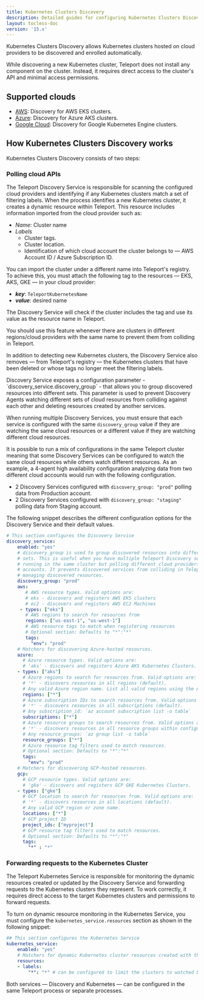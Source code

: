 ```yaml
---
title: Kubernetes Clusters Discovery
description: Detailed guides for configuring Kubernetes Clusters Discovery.
layout: tocless-doc
version: '15.x'
---
```


Kubernetes Clusters Discovery allows Kubernetes clusters
hosted on cloud providers to be discovered and enrolled automatically.

While discovering a new Kubernetes cluster, Teleport does not install any component
on the cluster. Instead, it requires direct access to the cluster's API and
minimal access permissions.

## Supported clouds

- [AWS](/kubernetes-access/discovery/aws): Discovery for AWS EKS clusters.
- [Azure](/kubernetes-access/discovery/azure): Discovery for Azure AKS clusters.
- [Google Cloud](/kubernetes-access/discovery/google-cloud): Discovery for
  Google Kubernetes Engine clusters.

## How Kubernetes Clusters Discovery works

Kubernetes Clusters Discovery consists of two steps:

### Polling cloud APIs

The Teleport Discovery Service is responsible for scanning the configured cloud
providers and identifying if any Kubernetes clusters match a set of filtering labels.
When the process identifies a new Kubernetes cluster, it creates a dynamic
resource within Teleport. This resource includes information imported from the
cloud provider such as:

- *Name*: Cluster name
- *Labels*
  - Cluster tags.
  - Cluster location.
  - Identification of which cloud account the cluster belongs to — AWS Account ID / Azure Subscription ID.

<Tip>
  You can import the cluster under a different name into Teleport's registry.
  To achieve this, you must attach the following tag to the resources — EKS, AKS, GKE — in your cloud provider:

  - ***key***: `TeleportKubernetesName`
  - ***value***: desired name

  The Discovery Service will check if the cluster includes the tag and use its value
  as the resource name in Teleport.

  You should use this feature whenever there are clusters in different regions/cloud providers
  with the same name to prevent them from colliding in Teleport.
</Tip>

In addition to detecting new Kubernetes clusters, the Discovery Service also removes
— from Teleport's registry — the Kubernetes clusters that have been deleted or whose tags
no longer meet the filtering labels.

<Warning>
  Discovery Service exposes a configuration parameter - `discovery_service.discovery_group` -
  that allows you to group discovered resources into different sets. This parameter
  is used to prevent Discovery Agents watching different sets of cloud resources
  from colliding against each other and deleting resources created by another services.

  When running multiple Discovery Services, you must ensure that each service is configured
  with the same `discovery_group` value if they are watching the same cloud resources
  or a different value if they are watching different cloud resources.

  It is possible to run a mix of configurations in the same Teleport cluster meaning
  that some Discovery Services can be configured to watch the same cloud resources
  while others watch different resources. As an example, a 4-agent high availability
  configuration analyzing data from two different cloud accounts would run with
  the following configuration.

  - 2 Discovery Services configured with `discovery_group: "prod"` polling data
    from Production account.
  - 2 Discovery Services configured with `discovery_group: "staging"` polling data
    from Staging account.
</Warning>

The following snippet describes the different configuration options for the Discovery Service
and their default values.

```yaml
# This section configures the Discovery Service
discovery_service:
    enabled: "yes"
    # discovery_group is used to group discovered resources into different
    # sets. This is useful when you have multiple Teleport Discovery services
    # running in the same cluster but polling different cloud providers or cloud
    # accounts. It prevents discovered services from colliding in Teleport when
    # managing discovered resources.
    discovery_group: "prod"
    aws:
       # AWS resource types. Valid options are:
       # eks - discovers and registers AWS EKS clusters
       # ec2 - discovers and registers AWS EC2 Machines
     - types: ["eks"]
       # AWS regions to search for resources from
       regions: ["us-east-1", "us-west-1"]
       # AWS resource tags to match when registering resources
       # Optional section: Defaults to "*":"*"
       tags:
         "env": "prod"
    # Matchers for discovering Azure-hosted resources.
    azure:
      # Azure resource types. Valid options are:
      # 'aks' - discovers and registers Azure AKS Kubernetes Clusters.
    - types: ["aks"]
      # Azure regions to search for resources from. Valid options are:
      # '*' - discovers resources in all regions (default).
      # Any valid Azure region name. List all valid regions using the Azure "az" cli: `az account list-locations -o table`
      regions: ["*"]
      # Azure subscription IDs to search resources from. Valid options are:
      # '*' - discovers resources in all subscriptions (default).
      # Any subscription_id: `az account subscription list -o table`
      subscriptions: ["*"]
      # Azure resource groups to search resources from. Valid options are:
      # '*' - discovers resources in all resource groups within configured subscription(s) (default).
      # Any resource_groups: `az group list -o table`
      resource_groups: ["*"]
      # Azure resource tag filters used to match resources.
      # Optional section: Defaults to "*":"*"
      tags:
        "env": "prod"
    # Matchers for discovering GCP-hosted resources.
    gcp:
      # GCP resource types. Valid options are:
      # 'gke' - discovers and registers GCP GKE Kubernetes Clusters.
    - types: ["gke"]
      # GCP location to search for resources from. Valid options are:
      # '*' - discovers resources in all locations (default).
      # Any valid GCP region or zone name.
      locations: ["*"]
      # GCP project ID
      project_ids: ["myproject"]
      # GCP resource tag filters used to match resources.
      # Optional section: Defaults to "*":"*"
      tags:
        "*" : "*"
```

### Forwarding requests to the Kubernetes Cluster

The Teleport Kubernetes Service is responsible for monitoring the dynamic resources created or
updated by the Discovery Service and forwarding requests to the Kubernetes clusters they represent.
To work correctly, it requires direct access to the target Kubernetes clusters and
permissions to forward requests.

To turn on dynamic resource monitoring in the Kubernetes Service, you must configure
the `kubernetes_service.resources` section as shown in the following snippet:

```yaml
## This section configures the Kubernetes Service
kubernetes_service:
    enabled: "yes"
    # Matchers for dynamic Kubernetes cluster resources created with the "tctl create" command or by Kubernetes auto-discovery.
    resources:
    - labels:
        "*": "*" # can be configured to limit the clusters to watched by this service.
```

Both services — Discovery and Kubernetes — can be configured in the same
Teleport process or separate processes.
